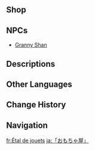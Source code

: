 {{Location Infobox
|image        = NPC Location Granny Shan, Manager Kuan & Yiran Context.png
|type         = Point of Interest
|type2        = Special Souvenir Shop
|region       = Liyue
|area         = Sea of Clouds
|subarea      = Liyue Harbor
|poi          = Chihu Rock
}}
{{Location Intro|description=<p>{{If Self|Toy Shop|It|The Toy Shop}} is run by [[Granny Shan]], who only accepts [[Mora]] as currency.
</p>}}

==Shop==
{{Vendor|Granny Shan}}

==NPCs==
* [[Granny Shan]]

==Descriptions==
{{Description|The toy shop run by Granny Shan. No matter the time or situation, people always want to enjoy themselves. Perhaps it is this sentiment that has led her to continue manning this nameless little store year after year. Apart from spinning tops, wooden swords, kites, and other knick-knacks, you can also sometimes find some rarer toys here...|[[Map]] description}}

==Other Languages==
{{Other Languages
|en      = Toy Shop
|zhs     = 「玩具摊」
|zhs_rm  = "Wánjù-tān"
|zht     = 「玩具攤」
|zht_rm  = "Wánjù-tān"
|zh_tl   = "Toy Stall"
|ja      = 「おもちゃ屋」
|ja_rm   = "Omocha-ya"{{Assumed}}
|ja_tl   = "Toy Shop"
|ko      = 「장난감 노점」
|ko_tl   = "Toy Street Stall"
|es      = Puesto de juguetes
|es_tl   = Toy Stall
|fr      = Étal de jouets
|fr_tl   = Stall of Toys
|ru      = Магазин игрушек
|ru_tl   = Toy Shop
|th      = "แผงขายของเล่น"
|th_rm   = "Phaeng Khai Khonglen
|th_tl   = "Toy-Selling Stall"
|vi      = "Sạp Đồ Chơi"
|vi_tl   = "Toy Stall"
|de      = „Spielzeugstand“
|de_tl   = "Toy Booth"
|id      = Toko Mainan
|id_tl   = Toy Shop
|pt      = Loja de Brinquedos
|pt_tl   = 
|tr      = Oyuncak Dükkanı
|tr_tl   = 
|it      = Negozio di giocattoli
|it_tl   = 
}}

==Change History==
{{Change History|2.7}}

==Navigation==
{{PoI Navbox|Liyue}}

[[fr:Étal de jouets]]
[[ja:「おもちゃ屋」]]
